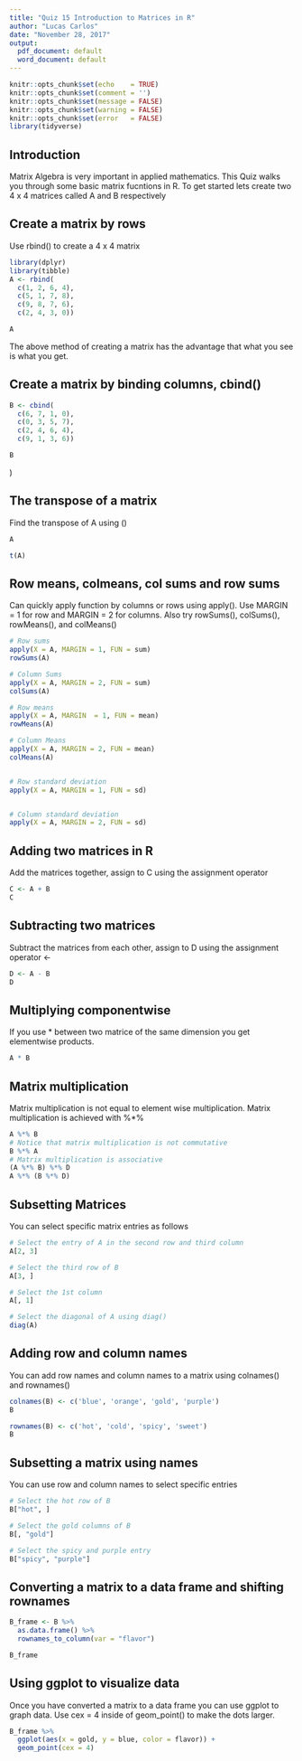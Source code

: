 ```yaml
---
title: "Quiz 15 Introduction to Matrices in R"
author: "Lucas Carlos"
date: "November 28, 2017"
output:
  pdf_document: default
  word_document: default
---
```


```r
knitr::opts_chunk$set(echo    = TRUE)
knitr::opts_chunk$set(comment = '')
knitr::opts_chunk$set(message = FALSE)
knitr::opts_chunk$set(warning = FALSE)
knitr::opts_chunk$set(error   = FALSE)
library(tidyverse)
```

## Introduction

Matrix Algebra is very important in applied mathematics.  This Quiz walks you through some basic matrix fucntions in R.  To get started lets create two 4 x 4 matrices called A and B respectively


## Create a matrix by rows

Use rbind() to create a 4 x 4 matrix

```r
library(dplyr)
library(tibble)
A <- rbind(
  c(1, 2, 6, 4),
  c(5, 1, 7, 8),
  c(9, 8, 7, 6),
  c(2, 4, 3, 0))

A
```

The above method of creating a matrix has the advantage that what you see is what you get.  

## Create a matrix by binding columns, cbind()

```r
B <- cbind(
  c(6, 7, 1, 0),
  c(0, 3, 5, 7),
  c(2, 4, 6, 4),
  c(9, 1, 3, 6))

B
```

)

## The transpose of a matrix

Find the transpose of A using ()

```r
A

t(A)
```
## Row means, colmeans, col sums and row sums

Can quickly apply function by columns or rows using apply().  Use MARGIN = 1 for row and MARGIN = 2 for columns.  Also try rowSums(), colSums(), rowMeans(), and colMeans()

```r
# Row sums
apply(X = A, MARGIN = 1, FUN = sum)
rowSums(A)

# Column Sums
apply(X = A, MARGIN = 2, FUN = sum)
colSums(A)

# Row means
apply(X = A, MARGIN  = 1, FUN = mean)
rowMeans(A)

# Column Means
apply(X = A, MARGIN = 2, FUN = mean)
colMeans(A)


# Row standard deviation
apply(X = A, MARGIN = 1, FUN = sd)


# Column standard deviation
apply(X = A, MARGIN = 2, FUN = sd)

```


## Adding two matrices in R

Add the matrices together, assign to C using the assignment operator

```r
C <- A + B
C
```

## Subtracting two matrices

Subtract the matrices from each other, assign to D using the assignment operator <-

```r
D <- A - B
D
```

## Multiplying componentwise

If you use * between two matrice of the same dimension you get elementwise products. 

```r
A * B
```

## Matrix multiplication

Matrix multiplication is not equal to element wise multiplication.  Matrix multiplication is achieved with %*%

```r
A %*% B
# Notice that matrix multiplication is not commutative
B %*% A
# Matrix multiplication is associative 
(A %*% B) %*% D
A %*% (B %*% D)
```

## Subsetting Matrices

You can select specific matrix entries as follows

```r
# Select the entry of A in the second row and third column
A[2, 3]

# Select the third row of B
A[3, ]

# Select the 1st column
A[, 1]

# Select the diagonal of A using diag()
diag(A)
```

## Adding row and column names

You can add row names and column names to a matrix using colnames() and rownames()

```r
colnames(B) <- c('blue', 'orange', 'gold', 'purple')
B

rownames(B) <- c('hot', 'cold', 'spicy', 'sweet')
B
```

## Subsetting a matrix using names

You can use row and column names to select specific entries

```r
# Select the hot row of B
B["hot", ]

# Select the gold columns of B
B[, "gold"]

# Select the spicy and purple entry
B["spicy", "purple"]
```

## Converting a matrix to a data frame and shifting rownames 

```r
B_frame <- B %>% 
  as.data.frame() %>%
  rownames_to_column(var = "flavor")

B_frame
```

## Using ggplot to visualize data

Once you have converted a matrix to a data frame you can use ggplot to graph data.  Use cex = 4 inside of geom_point() to make the dots larger.

```r
B_frame %>%
  ggplot(aes(x = gold, y = blue, color = flavor)) +
  geom_point(cex = 4)
```

